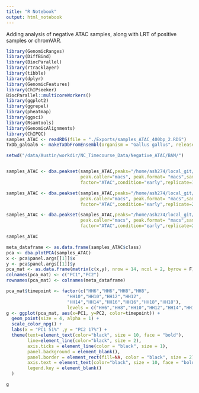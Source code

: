 ```yaml
---
title: "R Notebook"
output: html_notebook
---
```


Adding analysis of negative ATAC samples, along with LRT of positive samples or chromVAR.

```r
library(GenomicRanges)
library(DiffBind)
library(BiocParallel)
library(rtracklayer)
library(tibble)
library(dplyr)
library(GenomicFeatures)
library(ChIPseeker)
BiocParallel::multicoreWorkers()
library(ggplot2)
library(ggrepel)
library(pheatmap)
library(ggsci)
library(Rsamtools)
library(GenomicAlignments)
library(ChIPQC)
samples_ATAC <- readRDS(file = "./Exports/samples_ATAC_400bp_2.RDS")
TxDb_galGal6 <- makeTxDbFromEnsembl(organism = "Gallus gallus", release = 99)
```

```r
setwd("/data/Austin/workdir/NC_Timecourse_Data/Negative_ATAC/BAM/")


samples_ATAC <- dba.peakset(samples_ATAC,peaks="/home/ash274/local_git/NC_Timecourse/ATAC-Seq/Imports/all_ATAC_400bp_fixed.bed",
                            peak.caller="macs", peak.format= "macs",sampID="HH6_m_1",tissue="WE",
                            factor="ATAC",condition="early",replicate=1, bamReads="10869_10099_100378_HGHMCBGXB_A_HH6_AP2aE_ATAC_GFPneg_1_TCCTCTAC_togalGal6_noPG_sorted_nodups.bam")

samples_ATAC <- dba.peakset(samples_ATAC,peaks="/home/ash274/local_git/NC_Timecourse/ATAC-Seq/Imports/all_ATAC_400bp_fixed.bed",
                            peak.caller="macs", peak.format= "macs",sampID="HH6_m_2",tissue="WE",
                            factor="ATAC",condition="early",replicate=2, bamReads="10869_10099_100378_HGHMCBGXB_A_HH6_AP2aE_ATAC_GFPneg_2_CTAGTACG_togalGal6_noPG_sorted_nodups.bam")

samples_ATAC <- dba.peakset(samples_ATAC,peaks="/home/ash274/local_git/NC_Timecourse/ATAC-Seq/Imports/all_ATAC_400bp_fixed.bed",
                            peak.caller="macs", peak.format= "macs",sampID="HH8_m_2",tissue="WE",
                            factor="ATAC",condition="early",replicate=2, bamReads="HH8m_2_R1_t_noPG_sorted_nodups.bam")

```

```r
samples_ATAC
```

```r
meta_dataframe <- as.data.frame(samples_ATAC$class)
pca <- dba.plotPCA(samples_ATAC)
x <- pca$panel.args[[1]]$x
y <- pca$panel.args[[1]]$y
pca_mat <- as.data.frame(matrix(c(x,y), nrow = 14, ncol = 2, byrow = F))
colnames(pca_mat) <- c("PC1","PC2")
rownames(pca_mat) <- colnames(meta_dataframe)

pca_mat$timepoint <- factor(c("HH6","HH6","HH8","HH8",
                       "HH10","HH10","HH12","HH12",
                       "HH14","HH14","HH16","HH16","HH18","HH18"),
                       levels = c("HH6","HH8","HH10","HH12","HH14","HH16","HH18"))
g <- ggplot(pca_mat, aes(x=PC1, y=PC2, color=timepoint)) + 
  geom_point(size = 4, alpha = 1) + 
  scale_color_npg() +
  labs(x = "PC1 51%" ,y = "PC2 17%") +
  theme(text=element_text(color="black", size = 10, face = "bold"),
        line=element_line(color="black", size = 2),
        axis.ticks = element_line(color = "black", size = 1),
        panel.background = element_blank(),
        panel.border = element_rect(fill=NA, color = "black", size = 2),
        axis.text = element_text(color="black", size = 10, face = "bold"),
        legend.key = element_blank()
  )

g
```

```r

```

